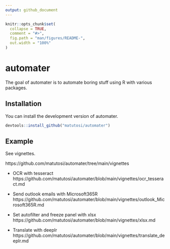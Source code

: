 ```yaml
---
output: github_document
---
```


<!-- README.md is generated from README.Rmd. Please edit that file -->

```r
knitr::opts_chunk$set(
  collapse = TRUE,
  comment = "#>",
  fig.path = "man/figures/README-",
  out.width = "100%"
)
```

# automater

<!-- badges: start -->
<!-- badges: end -->

The goal of automater is to automate boring stuff using R with various packages. 

## Installation

You can install the development version of automater.

```r
devtools::install_github("matutosi/automater")
```

## Example

See vignettes. 

https://github.com/matutosi/automater/tree/main/vignettes

- OCR with tesseract   
https://github.com/matutosi/automater/blob/main/vignettes/ocr_tesseract.md   

- Send outlook emails with Microsoft365R   
https://github.com/matutosi/automater/blob/main/vignettes/outlook_Microsoft365R.md   

- Set autofilter and freeze panel with xlsx   
https://github.com/matutosi/automater/blob/main/vignettes/xlsx.md   

- Translate with deeplr   
https://github.com/matutosi/automater/blob/main/vignettes/translate_deeplr.md


<!-- 
You'll still need to render `README.Rmd` regularly, to keep `README.md` up-to-date. 
`devtools::build_readme()` is handy for this. 
You could also use GitHub Actions to re-render `README.Rmd` every time you push. 
An example workflow can be found here: <https://github.com/r-lib/actions/tree/v1/examples>.
-->
